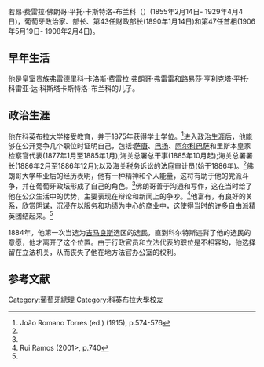 {{Infobox Prime Minister 
|native_name= João Franco Ferreira Pinto Castelo-Branco
|name=若昂·费雷拉·佛朗哥·平托·卡斯特洛-布兰科
|image= João Franco.png
|order= 第47任[[葡萄牙首相|葡萄牙首相]]
|term_start = 1906年5月19日
|term_end = 1908年2月4日
|monarch = [[卡洛斯一世_(葡萄牙)|卡洛斯一世]]
|predecessor = [[埃内斯托·鲁道尔夫·欣策·里贝罗|埃内斯托·鲁道尔夫·欣策·里贝罗]]
|successor = [[弗朗西斯科·若阿金·费雷拉·多阿马拉尔|弗朗西斯科·若阿金·费雷拉·多阿马拉尔]]
|birth_date = {{birth date|df=yes|1855|2|14}}
|birth_place = {{flag|Kingdom of Portugal}}[[丰当_(葡萄牙)|丰当]], 
|death_date = {{death date and age|df=yes|1929|4|4|1855|2|14}}
|death_place = [[葡萄牙|葡萄牙]][[阿纳迪亚_(葡萄牙)|阿纳迪亚]]
|birthname = João Franco Ferreira Pinto Castelo-Branco
|party = [[重建自由党|重建自由党]]
|signature = Assinatura João Franco.svg
}}

若昂·费雷拉·佛朗哥·平托·卡斯特洛-布兰科（{{IPA-pt|ʒuˈɐ̃w̃ ˈfɾɐ̃ku}}）(1855年2月14日- 1929年4月4日)，葡萄牙政治家、部长、第43任财政部长(1890年1月14日)和第47任首相(1906年5月19日- 1908年2月4日)。
==早年生活==
他是皇室贵族弗雷德里科·卡洛斯·费雷拉·弗朗哥·弗雷雷和路易莎·亨利克塔·平托·科雷亚·达·科斯塔卡斯特洛-布兰科的儿子。
==政治生涯==
他在科英布拉大学接受教育，并于1875年获得学士学位。<ref name="JRTorres">João Romano Torres (ed.) (1915), p.574-576</ref>进入政治生涯后，他能够在公开竞争几个职位时证明自己，包括:[[萨唐|萨唐]]、[[巴扬|巴扬]]、[[阿尔科巴萨|阿尔科巴萨]]和里斯本皇家检察官代表(1877年1月至1885年1月);海关总署总干事(1885年10月起);海关总署署长(1886年2月至1886年12月);以及海关税务诉讼的法庭审计员(始于1886年)。<ref name=JRTorres/>佛朗哥大学毕业后的经历表明，他有一种精神和个人能量，这将有助于他的党派斗争，并在葡萄牙政坛形成了自己的角色。<ref name=JRTorres/>佛朗哥善于沟通和写作，这在当时给了他在公众生活中的优势，主要表现在辩论和新闻上的争吵。<ref name="RRamos">Rui Ramos (2001>, p.740</ref>他富有，有良好的关系，欣赏阴谋，沉浸在以服务和功绩为中心的商业中，这使得当时的许多自由派精英团结起来。<ref name=RRamos/>

1884年，他第一次当选为[[吉马良斯|吉马良斯]]选区的选民，直到科尔特斯违背了他的选民的意愿，他才离开了这个位置。由于行政官员和立法代表的职位是不相容的，他选择留在立法机关，从而丧失了他在地方法官办公室的权利。

==参考文献==
{{reflist}}

[[Category:葡萄牙總理|Category:葡萄牙總理]]
[[Category:科英布拉大學校友|Category:科英布拉大學校友]]